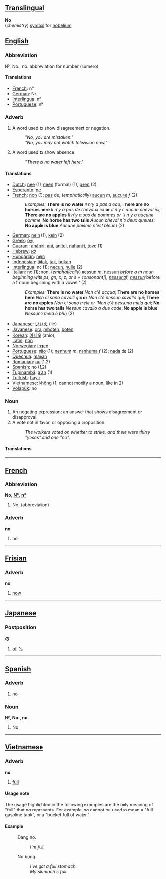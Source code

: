 ==[[Translingual]]==

'''No'''<br>(''chemistry'') [[symbol]] for [[nobelium]]

==[[English]]==

===Abbreviation===
&#x2116;, No., no. abbreviation for [[number]] ([[numero]])

====Translations====
*[[French]]: n°
*[[German]]: Nr.
*[[Interlingua]]: nº
*[[Portuguese]]: nº

===Adverb===

#A word used to show disagreement or negation.
#:'' "No, you are mistaken." ''
#:'' "No, you may not watch television now." ''
#A word used to show absence.
#:'' "There is no water left here." ''

====Translations====
*[[Dutch]]: [[nee]] (1), [[neen]] (formal) (1), [[geen]] (2)
*[[Esperanto]]: [[ne]]
*[[French]]: [[non]] (1); [[pas]] de, (''emphatically'') [[aucun]] ''m'', [[aucune]] ''f'' (2)
*:''Examples:'' '''There is no water''' ''Il n'y a pas d'eau''; '''There are no horses here''' ''Il n'y a pas de chevaux ici'' '''or''' ''Il n'y a aucun cheval ici''; '''There are no apples''' ''Il n'y a pas de pommes'' ''or'' '''Il n'y a aucune pomme''; '''No horse has two tails''' ''Aucun cheval n'a deux queues''; '''No apple is blue''' ''Aucune pomme n'est bleue'') (2)
*[[German]]: [[nein]] (1), [[kein]] (2)
*[[Greek]]: [[όχι]]
*[[Guarani]]: [[ahániri]], [[ani]], [[anítei]], [[nahániri]], [[tove]] (1)
*[[Hebrew]]: [[לא]]
*[[Hungarian]]: [[nem]]
*[[Indonesian]]: [[tidak]], [[tak]], [[bukan]]
*[[Interlingua]]: no (1); [[necun]], [[nulle]] (2)
*[[Italian]]: no (1); [[non]], (''emphatically'') [[nessun]] ''m'', [[nessun]] ''before a m noun beginning with ps, gn, x, z, or s + consonant]], [[nessuna]] ''f'', [[nessun]]' ''before a f noun beginning with a vowel'' (2)
*:''Examples:'' '''There is no water''' ''Non c'è acqua''; '''There are no horses here''' ''Non ci sono cavalli qui'' '''or''' ''Non c'è nessun cavallo qui''; '''There are no apples''' ''Non ci sono mele'' ''or'' '''Non c'è nessuna mela qui''; '''No horse has two tails''' ''Nessun cavallo a due code''; '''No apple is blue''' ''Nessuna mela è blu'') (2)
*[[Japanese]]: [[いいえ]] (iie)
*[[Javanese]]: [[ora]], [[mboten]], [[boten]]
*[[Korean]]: [[아니오]] (anio),
*[[Latin]]: [[non]]
*[[Norwegian]]: [[ingen]]
*[[Portuguese]]: [[não]] (1); [[nenhum]] ''m'', [[nenhuma]] ''f'' (2); [[nada]] de (2)
*[[Quechua]]: [[mánan]]
*[[Romanian]]: [[nu]] (1,2)
*[[Spanish]]: no (1,2)
*[[Tupinambá]]: [[a'an]] (1)
*[[Turkish]]: [[hayır]]
*[[Vietnamese]]: [[không]] (1; cannot modify a noun, like in 2)
*[[Volapük]]: no

===Noun===
#An negating expression; an answer that shows disagreement or disapproval. 
#A vote not in favor, or opposing a proposition. 
#:''The workers voted on whether to strike, and there were thirty "yeses" and one "no".''

====Translations====

----

==[[French]]==

===Abbreviation===
'''No''', '''[[N°]]''', '''[[n°]]'''

#No. (abbreviation)

===Adverb===
'''no'''

#no

----

==[[Frisian]]==

===Adverb===
'''no'''
# [[now]]

----

==[[Japanese]]==
===Postposition===
'''の'''
# [[of]], [['s]]

----

==[[Spanish]]==

===Adverb===
#no

===Noun===
'''&#x2116;, No., no.'''

#No.

----

==[[Vietnamese]]==

===Adverb===
'''no'''

#[[full]]

====Usage note====
The usage highlighted in the following examples are the only meaning of "full" that ''no'' represents. For example, ''no'' cannot be used to mean a "full gasoline tank", or a "bucket full of water."

====Example====
:Đang no.
::''I'm full.''
:No bụng.
::''I've got a full stomach.''
::''My stomach's full.''